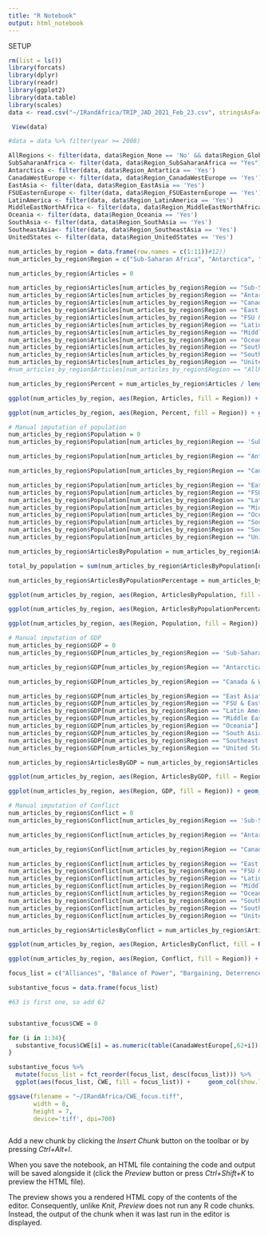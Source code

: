 ```yaml
---
title: "R Notebook"
output: html_notebook
---
```


SETUP

```r
rm(list = ls())
library(forcats)
library(dplyr)
library(readr)
library(ggplot2)
library(data.table)
library(scales)
data <- read.csv("~/IRandAfrica/TRIP_JAD_2021_Feb_23.csv", stringsAsFactors=TRUE)

 View(data)

#data = data %>% filter(year >= 2008)
```


```r
AllRegions <- filter(data, data$Region_None == 'No' && data$Region_Global == 'No')
SubSaharanAfrica <- filter(data, data$Region_SubSaharanAfrica == "Yes")
Antarctica <- filter(data, data$Region_Antartica == 'Yes')
CanadaWestEurope <- filter(data, data$Region_CanadaWestEurope == 'Yes')
EastAsia <- filter(data, data$Region_EastAsia == 'Yes')
FSUEasternEurope <- filter(data, data$Region_FSUEasternEurope == 'Yes')
LatinAmerica <- filter(data, data$Region_LatinAmerica == 'Yes')
MiddleEastNorthAfrica <- filter(data, data$Region_MiddleEastNorthAfrica == 'Yes')
Oceania <- filter(data, data$Region_Oceania == 'Yes')
SouthAsia <- filter(data, data$Region_SouthAsia == 'Yes')
SoutheastAsia<- filter(data, data$Region_SoutheastAsia == 'Yes')
UnitedStates <- filter(data, data$Region_UnitedStates == 'Yes')
```


```r
num_articles_by_region = data.frame(row.names = c(1:11))#12))
num_articles_by_region$Region = c("Sub-Saharan Africa", "Antarctica", "Canada & West Europe", "East Asia", "FSU & Eastern Europe", "Latin America", "Middle East & North Africa", "Oceania", 'South Asia', 'Southeast Asia', 'United States') #, 'AllRegions')

num_articles_by_region$Articles = 0

num_articles_by_region$Articles[num_articles_by_region$Region == "Sub-Saharan Africa"] = length(SubSaharanAfrica$pubID)
num_articles_by_region$Articles[num_articles_by_region$Region == "Antarctica"] = length(Antarctica$pubID)
num_articles_by_region$Articles[num_articles_by_region$Region == "Canada & West Europe"] = length(CanadaWestEurope$pubID)
num_articles_by_region$Articles[num_articles_by_region$Region == "East Asia"] = length(EastAsia$pubID)
num_articles_by_region$Articles[num_articles_by_region$Region == "FSU & Eastern Europe"] = length(FSUEasternEurope$pubID)
num_articles_by_region$Articles[num_articles_by_region$Region == "Latin America"] = length(LatinAmerica$pubID)
num_articles_by_region$Articles[num_articles_by_region$Region == "Middle East & North Africa"] = length(MiddleEastNorthAfrica$pubID)
num_articles_by_region$Articles[num_articles_by_region$Region == "Oceania"] = length(Oceania$pubID)
num_articles_by_region$Articles[num_articles_by_region$Region == "South Asia"] = length(SouthAsia$pubID)
num_articles_by_region$Articles[num_articles_by_region$Region == "Southeast Asia"] = length(SoutheastAsia$pubID)
num_articles_by_region$Articles[num_articles_by_region$Region == "United States"] = length(UnitedStates$pubID)
#num_articles_by_region$Articles[num_articles_by_region$Region == "AllRegions"] = length(AllRegions$pubID)

num_articles_by_region$Percent = num_articles_by_region$Articles / length(AllRegions$pubID) * 100

```


```r
ggplot(num_articles_by_region, aes(Region, Articles, fill = Region)) + geom_col() + coord_flip() + labs(title = "Articles by Region")
```
```r
ggplot(num_articles_by_region, aes(Region, Percent, fill = Region)) + geom_col() + coord_flip() + labs(title = "Percentage of Articles by Region")
```

```r
# Manual imputation of population
num_articles_by_region$Population = 0
num_articles_by_region$Population[num_articles_by_region$Region == 'Sub-Saharan Africa'] = 866319757

num_articles_by_region$Population[num_articles_by_region$Region == "Antarctica"] = NA

num_articles_by_region$Population[num_articles_by_region$Region == "Canada & West Europe"] = 446147843

num_articles_by_region$Population[num_articles_by_region$Region == "East Asia"] = 1581547003
num_articles_by_region$Population[num_articles_by_region$Region == "FSU & Eastern Europe"] = 398173888
num_articles_by_region$Population[num_articles_by_region$Region == "Latin America"] = 589945146
num_articles_by_region$Population[num_articles_by_region$Region == "Middle East & North Africa"] = 486167991
num_articles_by_region$Population[num_articles_by_region$Region == "Oceania"] = 36316222
num_articles_by_region$Population[num_articles_by_region$Region == "South Asia"] = 1609607427
num_articles_by_region$Population[num_articles_by_region$Region == "Southeast Asia"] = 596947245
num_articles_by_region$Population[num_articles_by_region$Region == "United States"] = 309011475

num_articles_by_region$ArticlesByPopulation = num_articles_by_region$Articles / num_articles_by_region$Population

total_by_population = sum(num_articles_by_region$ArticlesByPopulation[num_articles_by_region$Region != "Antarctica"])

num_articles_by_region$ArticlesByPopulationPercentage = num_articles_by_region$ArticlesByPopulation / total_by_population * 100
```


```r
ggplot(num_articles_by_region, aes(Region, ArticlesByPopulation, fill = Region)) + geom_col() + coord_flip() + labs(title = "Articles/Population by Region")
```


```r
ggplot(num_articles_by_region, aes(Region, ArticlesByPopulationPercentage, fill = Region)) + geom_col() + coord_flip() + labs(title = "Articles/Population by Region")
```

```r
ggplot(num_articles_by_region, aes(Region, Population, fill = Region)) + geom_col() + coord_flip() + labs(title = "Population by Region")

```


```r
# Manual imputation of GDP
num_articles_by_region$GDP = 0
num_articles_by_region$GDP[num_articles_by_region$Region == 'Sub-Saharan Africa'] = 1329382283428

num_articles_by_region$GDP[num_articles_by_region$Region == "Antarctica"] = NA

num_articles_by_region$GDP[num_articles_by_region$Region == "Canada & West Europe"] = 16815658839224

num_articles_by_region$GDP[num_articles_by_region$Region == "East Asia"] = 13364622085017
num_articles_by_region$GDP[num_articles_by_region$Region == "FSU & Eastern Europe"] = 2932210487394
num_articles_by_region$GDP[num_articles_by_region$Region == "Latin America"] = 4941907140817
num_articles_by_region$GDP[num_articles_by_region$Region == "Middle East & North Africa"] = 3270422940060
num_articles_by_region$GDP[num_articles_by_region$Region == "Oceania"] = 1270167668405
num_articles_by_region$GDP[num_articles_by_region$Region == "South Asia"] = 2028055420440
num_articles_by_region$GDP[num_articles_by_region$Region == "Southeast Asia"] = 1939995819313
num_articles_by_region$GDP[num_articles_by_region$Region == "United States"] = 16383039509841.10

num_articles_by_region$ArticlesByGDP = num_articles_by_region$Articles / num_articles_by_region$GDP
```

```r
ggplot(num_articles_by_region, aes(Region, ArticlesByGDP, fill = Region)) + geom_col() + coord_flip() + labs(title = "Articles/GDP by Region")
```

```r
ggplot(num_articles_by_region, aes(Region, GDP, fill = Region)) + geom_col() + coord_flip() + labs(title = "GDP by Region")
```

```r
# Manual imputation of Conflict
num_articles_by_region$Conflict = 0
num_articles_by_region$Conflict[num_articles_by_region$Region == 'Sub-Saharan Africa'] = 92

num_articles_by_region$Conflict[num_articles_by_region$Region == "Antarctica"] = NA

num_articles_by_region$Conflict[num_articles_by_region$Region == "Canada & West Europe"] = 11

num_articles_by_region$Conflict[num_articles_by_region$Region == "East Asia"] = 10
num_articles_by_region$Conflict[num_articles_by_region$Region == "FSU & Eastern Europe"] = 39
num_articles_by_region$Conflict[num_articles_by_region$Region == "Latin America"] = 25
num_articles_by_region$Conflict[num_articles_by_region$Region == "Middle East & North Africa"] = 57
num_articles_by_region$Conflict[num_articles_by_region$Region == "Oceania"] = 2
num_articles_by_region$Conflict[num_articles_by_region$Region == "South Asia"] = 31
num_articles_by_region$Conflict[num_articles_by_region$Region == "Southeast Asia"] = 42
num_articles_by_region$Conflict[num_articles_by_region$Region == "United States"] = 7

num_articles_by_region$ArticlesByConflict = num_articles_by_region$Articles / num_articles_by_region$Conflict
```


```r
ggplot(num_articles_by_region, aes(Region, ArticlesByConflict, fill = Region)) + geom_col() + coord_flip() + labs(title = "Articles/Conflict by Region")
```



```r
ggplot(num_articles_by_region, aes(Region, Conflict, fill = Region)) + geom_col() + coord_flip() + labs(title = "Conflict by Region")
```





```r



focus_list = c("Alliances", "Balance of Power", "Bargaining, Deterrence, and Strategy", "Development", "Diplomacy", "Domestic Politics", "Economic Interdependence", "Environment", "Ethnicity and/or Religion", "Foreign Aid, Lending, and Debt", "Foreign Policy", "Gender", "Military/Humanitarian Intervention or Peace-keeping", "International Intergovernmental Organizations", "Inter-State Crisis", "Inter-State War", "International Law", "Intra-state Conflict / Civil War", "Study of the IR Discipline", "International Regimes / International Norms", "Migration/Immigration", "Monetary Policy", "Transnational Actors", "North-South Relations", "Public Health/Infectious Disease", "Public Opinion", "Regime Type", "Regional Integration", "Sanctions", "Terrorism", "Trade", "Weapons Systems, Defense Spending, and Arms Races", "WMD Proliferations and Arms Control", "Other")

substantive_focus = data.frame(focus_list)

#63 is first one, so add 62



```



```r
substantive_focus$CWE = 0

for (i in 1:34){
  substantive_focus$CWE[i] = as.numeric(table(CanadaWestEurope[,62+i])[2])
}

substantive_focus %>%
  mutate(focus_list = fct_reorder(focus_list, desc(focus_list))) %>%
  ggplot(aes(focus_list, CWE, fill = focus_list)) +     geom_col(show.legend = FALSE) + coord_flip() + labs(title = "CWE Substantive Focus")

ggsave(filename = "~/IRandAfrica/CWE_focus.tiff",
       width = 8,
       height = 7,
       device='tiff', dpi=700)

```


```r

```

Add a new chunk by clicking the *Insert Chunk* button on the toolbar or by pressing *Ctrl+Alt+I*.

When you save the notebook, an HTML file containing the code and output will be saved alongside it (click the *Preview* button or press *Ctrl+Shift+K* to preview the HTML file).

The preview shows you a rendered HTML copy of the contents of the editor. Consequently, unlike *Knit*, *Preview* does not run any R code chunks. Instead, the output of the chunk when it was last run in the editor is displayed.
